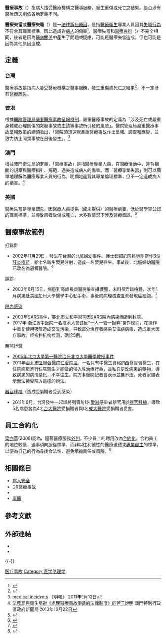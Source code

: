 {{expand|time=2010-12-04T13:47:52+00:00}}
{{expert|time=2010-12-04T13:47:52+00:00|subject=法律}}

'''醫療事故'''（{{lang-en|Medical accident}}）指病人接受醫療機構之醫事服務，發生重傷或死亡之結果。是否涉有[[醫療疏失|醫療疏失]]則依各地定義不同。

'''醫療失當'''或'''醫療失職'''（{{lang-en|Medical malpractice}}）是一[[法律|法律]][[請求權|訴訟原因]]，是指[[醫療衛生|醫療衛生]]專業人員因其[[失職行為|失職行為]]不符合其職業標準，因此造成對[[病人|病人]]的傷害<ref>{{cite web|title=Proving a Medical Malpractice Case I – Proving Negligence (Part II)|url=https://www.physiciansweekly.com/proving-a-medical-malpractice-case-i-proving-negligence-part-ii/|date=20 April 2017|website=Physician's Weekly|access-date=13 December 2017|archive-url=https://web.archive.org/web/20171214071850/https://www.physiciansweekly.com/proving-a-medical-malpractice-case-i-proving-negligence-part-ii/|archive-date=2017-12-14|dead-url=yes}}</ref>。醫療失當和[[醫療糾紛|醫療糾紛]]（{{Lang-en|Medical dispute}}）不完全相同，後者是因為[[醫病關係|醫病關係]]中產生了問題或疑慮，可能是醫療失當造成，但也可能是因為其他原因造成。

==定義==
=== 台灣 ===
醫療事故是指病人接受醫療機構之醫事服務，發生重傷或死亡之結果<ref>{{cite web|title=醫療事故預防及爭議處理法草案|url=https://www.ly.gov.tw/Pages/Detail.aspx?nodeid=6588&pid=169525|accessdate=2020-05-03|website=立法院}}</ref>，不一定涉有[[醫療疏失|醫療疏失]]。

===香港===
根據[[醫院管理局|醫院管理局]][[嚴重醫療事故呈報機制|嚴重醫療事故呈報機制]]，嚴重醫療事故的定義為「涉及死亡或嚴重身體或心理創傷的突發事故或由該等事故所引發的風險」。醫院管理局嚴重醫療事故呈報政策的綱領指出，「醫院須迅速就嚴重醫療事故作出呈報、調查和應變，並致力防止同類事故在日後發生」。<ref>[http://hk.news.yahoo.com/%E9%86%AB%E7%99%82%E4%BA%8B%E6%95%85-medical-incidents-222304137.html醫療事故 medical incidents] 《明報》 2011年9月12日</ref>

===澳門===
根據澳門[[澳門特別行政區政府衛生局|衛生局]]的定義，「醫療事故」是指醫療專業人員，在醫療活動中，違背相關的規章與醫療指引、規範，過失造成病人的傷害。而「醫療專業失當」則可以簡單地理解為醫療專業人員的行為，明顯地違背其專業倫理標準，但不一定造成病人的損害。<ref>[http://www.gcs.gov.mo/showNews.php?DataUcn=73351&PageLang=C  法務局與衛生局對《處理醫療事故爭議的法律制度》的若干說明 ] {{Wayback|url=http://www.gcs.gov.mo/showNews.php?DataUcn=73351&PageLang=C |date=20170308174354 }} 澳門特別行政區政府新聞局   2013年10月22日</ref>

===美國===
醫療失當是專業疏忽，因醫療人員提供（或未提供）的醫療處置，低於醫學界公認的職業標準，並導致患者受傷或死亡，大多數情況下涉及醫療錯誤。<ref name=":0">{{Cite journal|title = The Medical Liability Climate and Prospects for Reform|url = https://archive.org/details/sim_jama_2014-11-26_312_20/page/2146|last = Mello|first = Michelle M.|date = November 26, 2014|journal = JAMA|doi = 10.1001/jama.2014.10705|pmid = 25358122|volume = 312|issue = 20|pages = 2146–55}}</ref>

==醫療事故範例==
;打錯針
* 2002年11月29日，發生在台灣的北城婦幼事件。護士錯把[[肌肉鬆弛劑|肌肉鬆弛劑]]當作[[B型肝炎|B型肝炎]][[疫苗|疫苗]]，給七名新生嬰兒注射，造成一名嬰兒往生。事故後，北城婦幼醫院已改名為恩樺醫院。<ref>{{Cite web |url=http://morpheus.typepad.com/iait/2004/09/post_58.html |title=「北城婦幼醫院打錯針事件」相關報導 |access-date=2010-12-04 |archive-date=2021-04-19 |archive-url=https://web.archive.org/web/20210419212300/https://morpheus.typepad.com/iait/2004/09/post_58.html |dead-url=no }}</ref>

;誤診
* 2003年8月15日，病患到高雄長庚醫院檢查攝護腺，未料卻弄錯檢體，次年1月病患赴美國加州大學醫學中心動手術，事後的病理檢查並未發現癌細胞。<ref>{{cite news |title=害名醫白挨刀 長庚判賠620萬 |url=http://www.libertytimes.com.tw/2011/new/jun/24/today-t1.htm |accessdate=2011-06-24 |newspaper=自由時報 |date=2011-06-24 |archive-date=2011-08-26 |archive-url=https://web.archive.org/web/20110826210628/http://www.libertytimes.com.tw/2011/new/jun/24/today-t1.htm |dead-url=no }}</ref> 

;[[院內感染|院內感染]]
* 2003年[[SARS事件|SARS事件]]，[[臺北市立聯合醫院#和平院區|臺北市立和平醫院]]因[[嚴重急性呼吸系統綜合症|SARS]]院內感染而遭到封院。
* 2017年 浙江省中医院一名技术人员违反“一人一管一抛弃”操作规程，在操作中重复使用吸管造成交叉污染，导致部分治疗者感染艾滋病病毒，造成重大医疗事故。经疾控机构检测，确诊5例。

;無照行醫
* [[2005年北京大學第一醫院治死北京大學醫學教授事件|2005年北京大學第一醫院治死北京大學醫學教授事件]]
* 2011年[[臺北市立聯合醫院#仁愛院區|台北市立聯合醫院仁愛院區]]，一名只有中醫生資格的西醫實習醫生，在住院病房進行住院醫生才能做的侵入性治療行為，並私自更改病患的藥物，導致病患的病情惡化，不幸往生。院方事後開記者會表示並無不法，死者家屬表示無法接受院方這樣的說法。

;[[器官移植|器官移植]]（造成受捐贈者受到感染）
* 2011年8月，台灣發生一起誤將列管的1名[[愛滋|愛滋]]感染者器官用於[[器官移植|器官移植]]，導致5名病患各為4名[[台大醫院|台大醫院]]受捐贈者與1名[[成大醫院|成大醫院]]受捐贈者受害。

== 員工合約化 ==
[[梁亦華|梁亦華]](2008)認為，隨著醫療服務[[外判|外判]]，不少員工的聘用改為[[合約化|合約化]]。合約員工的地位較低，遇事傾向服從標準，而非以往利他性的醫療道德或[[專業自主|專業自主]]的標準，以便為自己的行為尋找合法性，避免承擔責任或風險。<ref>{{Cite web |url=http://www1.hk.apple.nextmedia.com/template/apple/art_main.php?iss_id=20081223&sec_id=4104&art_id=12003967 |title=梁亦華(2008.12.23)：醫療悲劇與職位合約化，《蘋果日報》，A18，論壇。 |accessdate=2012-03-06 |archive-date=2019-06-14 |archive-url=https://web.archive.org/web/20190614082240/https://hk.news.appledaily.com/local/daily/article/20081223/12003967 |dead-url=no }}</ref>

== 相關條目 ==
{{Portal|医学|法律|死亡}}
* [[病人安全|病人安全]]
* [[DR醫療事故|DR醫療事故]]
* {{Le|美國的醫療失當|Medical malpractice in the United States}}
* [[庸醫|庸醫]]

== 參考文獻 ==
{{Reflist|30em}}

== 外部連結 ==
* {{GoogleBooks|"Medical malpractice"|"醫療事故"}}
* {{cite web |title=Medical malpractice basics |url=http://www.nolo.com/legal-encyclopedia/medical-malpractice-basics-29855.html |publisher=Nolo.com |first=Coulter |last=Boeschen |access-date=2016-06-27 |archive-date=2021-03-17 |archive-url=https://web.archive.org/web/20210317152142/https://www.nolo.com/legal-encyclopedia/medical-malpractice-basics-29855.html |dead-url=no }}

{{-}}
{{Medical harm}}
{{Tort law |state = collapsed }}

{{Authority control}}

[[Category:医疗事故|]]
[[Category:医学伦理学|Category:医学伦理学]]